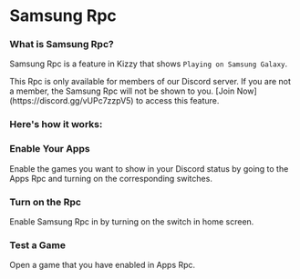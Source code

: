 
# Samsung Rpc

### What is Samsung Rpc?

Samsung Rpc is a feature in Kizzy that shows `Playing on Samsung Galaxy`.

<Callout type="warning">
This Rpc is only available for members of our Discord server. If you are not a member, the Samsung Rpc will not be shown to you. [Join Now](https://discord.gg/vUPc7zzpV5) to access this feature.
</Callout>

### Here's how it works:
<div className="steps-container">

### Enable Your Apps
Enable the games you want to show in your Discord status by going to the Apps Rpc and turning on the corresponding switches.

### Turn on the Rpc
Enable Samsung Rpc in by turning on the switch in home screen.

### Test a Game
Open a game that you have enabled in Apps Rpc.

</div>

